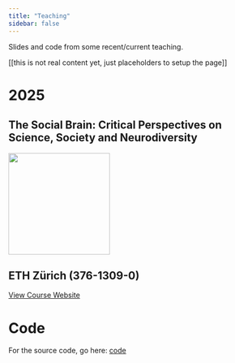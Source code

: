 ```yaml
---
title: "Teaching"
sidebar: false
---
```


Slides and code from some recent/current teaching.

\[\[this is not real content yet, just placeholders to setup the page\]\]

# 2025

## The Social Brain: Critical Perspectives on Science, Society and Neurodiversity

::: {.grid}

::: {.g-col-6 .d-flex .justify-content-center .align-items-center}
![](img/tsb_hex.png){width="200px"}
:::

::: {.g-col-6 .d-flex .flex-column .justify-content-center}
## ETH Zürich (376-1309-0)

[View Course Website](https://yourusername.github.io/tsb/){.btn .btn-primary .mt-3}
:::

:::


# Code

For the source code, go here: [code](https://github.com/rich-ramsey/teaching_example)
